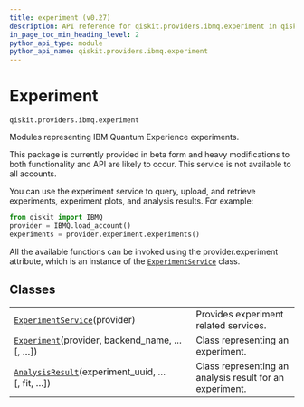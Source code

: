 ```yaml
---
title: experiment (v0.27)
description: API reference for qiskit.providers.ibmq.experiment in qiskit v0.27
in_page_toc_min_heading_level: 2
python_api_type: module
python_api_name: qiskit.providers.ibmq.experiment
---
```


<span id="module-qiskit.providers.ibmq.experiment" />

<span id="qiskit-providers-ibmq-experiment" />

<span id="experiment-qiskit-providers-ibmq-experiment" />

# Experiment

`qiskit.providers.ibmq.experiment`

Modules representing IBM Quantum Experience experiments.

<Admonition title="Caution" type="note">
  This package is currently provided in beta form and heavy modifications to both functionality and API are likely to occur.
</Admonition>

<Admonition title="Note" type="note">
  This service is not available to all accounts.
</Admonition>

You can use the experiment service to query, upload, and retrieve experiments, experiment plots, and analysis results. For example:

```python
from qiskit import IBMQ
provider = IBMQ.load_account()
experiments = provider.experiment.experiments()
```

All the available functions can be invoked using the provider.experiment attribute, which is an instance of the [`ExperimentService`](qiskit.providers.ibmq.experiment.ExperimentService "qiskit.providers.ibmq.experiment.ExperimentService") class.

## Classes

|                                                                                                                                                       |                                                          |
| ----------------------------------------------------------------------------------------------------------------------------------------------------- | -------------------------------------------------------- |
| [`ExperimentService`](qiskit.providers.ibmq.experiment.ExperimentService "qiskit.providers.ibmq.experiment.ExperimentService")(provider)              | Provides experiment related services.                    |
| [`Experiment`](qiskit.providers.ibmq.experiment.Experiment "qiskit.providers.ibmq.experiment.Experiment")(provider, backend\_name, …\[, …])           | Class representing an experiment.                        |
| [`AnalysisResult`](qiskit.providers.ibmq.experiment.AnalysisResult "qiskit.providers.ibmq.experiment.AnalysisResult")(experiment\_uuid, …\[, fit, …]) | Class representing an analysis result for an experiment. |

